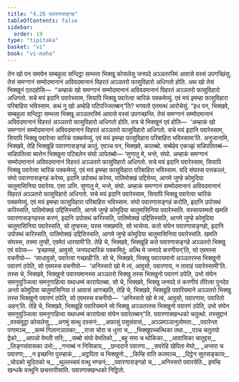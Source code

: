 ```yaml
---
title: "4.26 पवारणासङ्गह"
tableOfContents: false
sidebar:
  order: 19
type: "tipitaka"
basket: "vi"
book: "vi-maha"
---
```



<DynamicBreadcrumb />

<Division number="241" book="vi-maha">

<Paragraph number="1111" book="vi-maha">
तेन खो पन समयेन सम्बहुला सन्दिट्ठा सम्भत्ता भिक्खू कोसलेसु जनपदे अञ्ञतरस्मिं आवासे वस्सं उपगच्छिंसु. तेसं समग्गानं सम्मोदमानानं अविवदमानानं विहरतं अञ्ञतरो फासुविहारो अधिगतो होति. अथ खो तेसं भिक्खूनं एतदहोसि—  “अम्हाकं खो समग्गानं सम्मोदमानानं अविवदमानानं विहरतं अञ्ञतरो फासुविहारो अधिगतो. सचे मयं इदानि पवारेस्साम, सियापि भिक्खू पवारेत्वा चारिकं पक्कमेय्युं. एवं मयं इमम्हा फासुविहारा परिबाहिरा भविस्साम. कथं नु खो अम्हेहि पटिपज्जितब्बन्”ति? भगवतो एतमत्थं आरोचेसुं.
</Paragraph>

<Paragraph number="1112" book="vi-maha">
“इध पन, भिक्खवे, सम्बहुला सन्दिट्ठा सम्भत्ता भिक्खू अञ्ञतरस्मिं आवासे वस्सं उपगच्छन्ति. तेसं समग्गानं सम्मोदमानानं अविवदमानानं विहरतं अञ्ञतरो फासुविहारो अधिगतो होति. तत्र चे भिक्खूनं एवं होति—  ‘अम्हाकं खो समग्गानं सम्मोदमानानं अविवदमानानं विहरतं अञ्ञतरो फासुविहारो अधिगतो. सचे मयं इदानि पवारेस्साम, सियापि भिक्खू पवारेत्वा चारिकं पक्कमेय्युं. एवं मयं इमम्हा फासुविहारा परिबाहिरा भविस्सामा’ति. अनुजानामि, भिक्खवे, तेहि भिक्खूहि पवारणासङ्गहं कातुं. एवञ्च पन, भिक्खवे, कातब्बो. सब्बेहेव एकज्झं सन्निपतितब्बं—  सन्निपतित्वा ब्यत्तेन भिक्खुना पटिबलेन संघो ञापेतब्बो—
</Paragraph>

<Paragraph number="1113" book="vi-maha">
‘सुणातु मे, भन्ते, संघो. अम्हाकं समग्गानं सम्मोदमानानं अविवदमानानं विहरतं अञ्ञतरो फासुविहारो अधिगतो. सचे मयं इदानि पवारेस्साम, सियापि भिक्खू पवारेत्वा चारिकं पक्कमेय्युं. एवं मयं इमम्हा फासुविहारा परिबाहिरा भविस्साम. यदि संघस्स पत्तकल्लं, संघो पवारणासङ्गहं करेय्य, इदानि उपोसथं करेय्य, पातिमोक्खं उद्दिसेय्य, आगमे जुण्हे कोमुदिया चातुमासिनिया पवारेय्य. एसा ञत्ति.
</Paragraph>

<Paragraph number="1114" book="vi-maha">
सुणातु मे, भन्ते, संघो. अम्हाकं समग्गानं सम्मोदमानानं अविवदमानानं विहरतं अञ्ञतरो फासुविहारो अधिगतो. सचे मयं इदानि पवारेस्साम, सियापि भिक्खू पवारेत्वा चारिकं पक्कमेय्युं. एवं मयं इमम्हा फासुविहारा परिबाहिरा भविस्साम. संघो पवारणासङ्गहं करोति, इदानि उपोसथं करिस्सति, पातिमोक्खं उद्दिसिस्सति, आगमे जुण्हे कोमुदिया चातुमासिनिया पवारेस्सति. यस्सायस्मतो खमति पवारणासङ्गहस्स करणं, इदानि उपोसथं करिस्सति, पातिमोक्खं उद्दिसिस्सति, आगमे जुण्हे कोमुदिया चातुमासिनिया पवारेस्सति, सो तुण्हस्स; यस्स नक्खमति, सो भासेय्य.
</Paragraph>

<Paragraph number="1115" book="vi-maha">
कतो संघेन पवारणासङ्गहो, इदानि उपोसथं करिस्सति, पातिमोक्खं उद्दिसिस्सति, आगमे जुण्हे कोमुदिया चातुमासिनिया पवारेस्सति. खमति संघस्स, तस्मा तुण्ही, एवमेतं धारयामी’ति.
</Paragraph>

<Paragraph number="1116" book="vi-maha">
तेहि चे, भिक्खवे, भिक्खूहि कते पवारणासङ्गहे अञ्ञतरो भिक्खु एवं वदेय्य—  ‘इच्छामहं, आवुसो, जनपदचारिकं पक्कमितुं; अत्थि मे जनपदे करणीयन्’ति, सो एवमस्स वचनीयो—  ‘साधावुसो, पवारेत्वा गच्छाही’ति. सो चे, भिक्खवे, भिक्खु पवारयमानो अञ्ञतरस्स भिक्खुनो पवारणं ठपेति, सो एवमस्स वचनीयो—  ‘अनिस्सरो खो मे त्वं, आवुसो, पवारणाय, न तावाहं पवारेस्सामी’ति. तस्स चे, भिक्खवे, भिक्खुनो पवारयमानस्स अञ्ञतरो भिक्खु तस्स भिक्खुनो पवारणं ठपेति, उभो संघेन समनुयुञ्जित्वा समनुगाहित्वा यथाधम्मं कारापेतब्बा. सो चे, भिक्खवे, भिक्खु जनपदे तं करणीयं तीरेत्वा पुनदेव अन्तो कोमुदिया चातुमासिनिया तं आवासं आगच्छति, तेहि चे, भिक्खवे, भिक्खूहि पवारियमाने अञ्ञतरो भिक्खु तस्स भिक्खुनो पवारणं ठपेति, सो एवमस्स वचनीयो—  ‘अनिस्सरो खो मे त्वं, आवुसो, पवारणाय; पवारितो अहन्’ति. तेहि चे, भिक्खवे, भिक्खूहि पवारियमाने सो भिक्खु अञ्ञतरस्स भिक्खुनो पवारणं ठपेति, उभो संघेन समनुयुञ्जित्वा समनुगाहित्वा यथाधम्मं कारापेत्वा संघेन पवारेतब्बन्”ति.

</Paragraph>
</Division>

<Paragraph number="1117" type="center" book="vi-maha">
पवारणाक्खन्धको चतुत्थो.



</Paragraph>

<Paragraph number="1118" type="center" book="vi-maha">
तस्सुद्दानं


</Paragraph>

<Paragraph number="1119" type="verses" book="vi-maha">
_वस्संवुट्ठा कोसलेसु,_  
_अगमुं सत्थु दस्सनं;_  
_अफासुं पसुसंवासं,_  
_अञ्ञमञ्ञानुलोमता._  

</Paragraph>

<Paragraph number="1120" type="verses" book="vi-maha">
_पवारेन्ता पणामञ्च,_  
_कम्मं गिलानञातका;_  
_राजा चोरा च धुत्ता च,_  
_भिक्खुपच्चत्थिका तथा._  

</Paragraph>

<Paragraph number="1121" type="verses" book="vi-maha">
_पञ्च चतुतयो द्वेको,_  
_आपन्नो वेमती सरि;_  
_सब्बो संघो वेमतिको,_  
_बहू समा च थोकिका._  

</Paragraph>

<Paragraph number="1122" type="verses" book="vi-maha">
_आवासिका चातुद्दस,_  
_लिङ्गसंवासका उभो;_  
_गन्तब्बं न निसिन्नाय,_  
_छन्ददाने पवारणा._  

</Paragraph>

<Paragraph number="1123" type="verses" book="vi-maha">
_सवरेहि खेपिता मेघो,_  
_अन्तरा च पवारणा;_  
_न इच्छन्ति पुरम्हाकं,_  
_अट्ठपिता च भिक्खुनो._  

</Paragraph>

<Paragraph number="1124" type="verses" book="vi-maha">
_किम्हि वाति कतमञ्च,_  
_दिट्ठेन सुतसङ्काय;_  
_चोदको चुदितको च,_  
_थुल्लच्चयं वत्थु भण्डनं;_  
_पवारणासङ्गहो च,_  
_अनिस्सरो पवारयेति._  


</Paragraph>

<Paragraph number="1125" type="center" book="vi-maha">
इमम्हि खन्धके वत्थूनि छचत्तारीसाति.



</Paragraph>

<Paragraph number="1126" type="center" book="vi-maha">
पवारणाक्खन्धको निट्ठितो.
</Paragraph>